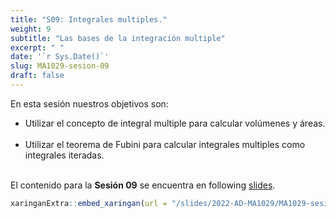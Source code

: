 ---
title: "S09: Integrales multiples."
weight: 9
subtitle: "Las bases de la integración multiple"
excerpt: " "
date: '`r Sys.Date()`'
slug: MA1029-sesion-09
draft: false
---

En esta sesión nuestros objetivos son:

 * Utilizar el concepto de integral multiple para calcular volúmenes y áreas. <br/><br/>
 * Utilizar el teorema de Fubini para calcular integrales multiples como integrales iteradas. <br/><br/>

El contenido para la **Sesión 09** se encuentra en following [slides](/slides/2022-AD-MA1029/MA1029-sesion-09).

```{r embed-xaringan, echo=FALSE}
xaringanExtra::embed_xaringan(url = "/slides/2022-AD-MA1029/MA1029-sesion-09", ratio = "4:3")
```